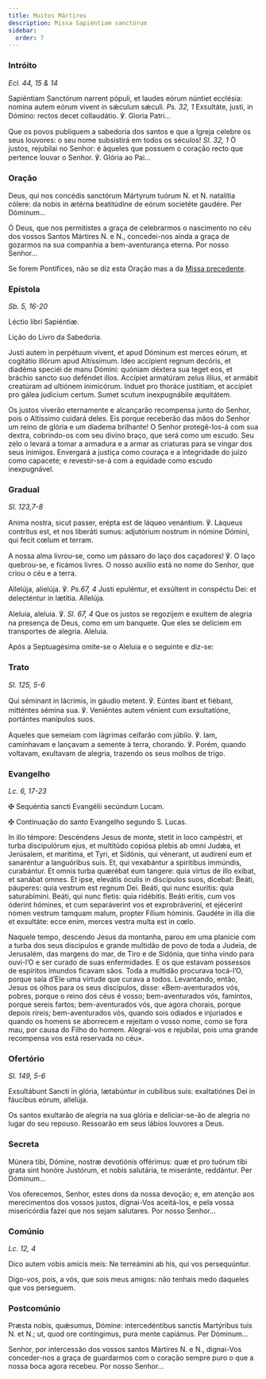 ```yaml
---
title: Muitos Mártires
description: Missa Sapiéntiam sanctórum
sidebar:
  order: 7
---
```


### Intróito

<em>Ecl. 44, 15 & 14</em>

<div class="side-by-side not-content">

Sapiéntiam Sanctórum narrent pópuli, et laudes eórum núntiet ecclésia: nomina autem eórum vivent in sǽculum sǽculi. <em>Ps. 32, 1</em> Exsultáte, justi, in Dómino: rectos decet collaudátio. ℣. Gloria Patri...

Que os povos publiquem a sabedoria dos santos e que a Igreja celebre os seus louvores: o seu nome subsistirá em todos os séculos! <em>Sl. 32, 1</em> Ó justos, rejubilai no Senhor: é àqueles que possuem o coração recto que pertence louvar o Senhor. ℣. Glória ao Pai...

</div>

### Oração

<div class="side-by-side not-content">

Deus, qui nos concédis sanctórum Mártyrum tuórum <span class="text-red-500">N.</span> et <span class="text-red-500">N.</span> natalítia cólere: da nobis in ætérna beatitúdine de eórum societéte gaudére. Per Dóminum...

Ó Deus, que nos permitistes a graça de celebrarmos o nascimento no céu dos vossos Santos Mártires <span class="text-red-500">N.</span> e <span class="text-red-500">N.</span>, concedei-nos ainda a graça de gozarmos na sua companhia a bem-aventurança eterna. Por nosso Senhor...

</div>

Se forem Pontífices, não se diz esta Oração mas a da [Missa precedente](/missal/comum/6muitosmartires1#oração).

### Epístola

<em>Sb. 5, 16-20</em>

<div class="side-by-side not-content">

Léctio libri Sapiéntiæ.

Lição do Livro da Sabedoria.

Justi autem in perpétuum vivent, et apud Dóminum est merces eórum, et cogitátio illórum apud Altíssimum. Ideo accípient regnum decóris, et diadéma speciéi de manu Dómini: quóniam déxtera sua teget eos, et bráchio sancto suo deféndet illos. Accípiet armatúram zelus illíus, et armábit creatúram ad ultiónem inimicórum. Induet pro thoráce justítiam, et accípiet pro gálea judícium certum. Sumet scutum inexpugnábile æquitátem.

Os justos viverão eternamente e alcançarão recompensa junto do Senhor, pois o Altíssimo cuidará deles. Eis porque receberão das mãos do Senhor um reino de glória e um diadema brilhante! O Senhor protegê-los-á com sua dextra, cobrindo-os com seu divino braço, que será como um escudo. Seu zelo o levará a tomar a armadura e a armar as criaturas para se vingar dos seus inimigos. Envergará a justiça como couraça e a integridade do juízo como capacete; e revestir-se-á com a equidade como escudo inexpugnável.

</div>

### Gradual

<em>Sl. 123,7-8</em>

<div class="side-by-side not-content">

Anima nostra, sicut passer, erépta est de láqueo venántium. ℣. Láqueus contrítus est, et nos liberáti sumus: adjutórium nostrum in nómine Dómini, qui fecit cœlum et terram.

A nossa alma livrou-se, como um pássaro do laço dos caçadores! ℣. O laço quebrou-se, e ficámos livres. O nosso auxílio está no nome do Senhor, que criou o céu e a terra.

Allelúja, alielúja. ℣. <em>Ps.67, 4</em> Justi epuléntur, et exsúltent in conspéctu Dei: et delecténtur in lætítia. Allelúja.

Aleluia, aleluia. ℣. <em>Sl. 67, 4</em> Que os justos se regozijem e exultem de alegria na presença de Deus, como em um banquete. Que eles se deliciem em transportes de alegria. Aleluia.

</div>

<aside>Após a Septuagésima omite-se o Aleluia e o seguinte e diz-se:</aside>

### Trato

<em>Sl. 125, 5-6</em>

<div class="side-by-side not-content">

Qui séminant in lácrimis, in gáudio metent. ℣. Eúntes ibant et fiébant, mitténtes sémina sua. ℣. Veniéntes autem vénient cum exsultatióne, portántes manípulos suos.

Aqueles que semeiam com lágrimas ceifarão com júbilo. ℣. Iam, caminhavam e lançavam a semente à terra, chorando. ℣. Porém, quando voltavam, exultavam de alegria, trazendo os seus molhos de trigo.

</div>

### Evangelho

<em>Lc. 6, 17-23</em>

<div class="side-by-side not-content">

<span class="cross text-red-500">✠</span> Sequéntia sancti Evangélii secúndum Lucam.

<span class="cross text-red-500">✠</span> Continuação do santo Evangelho segundo S. Lucas.

In illo témpore: Descéndens Jesus de monte, stetit in loco campéstri, et turba discipulórum ejus, et multitúdo copiósa plebis ab omni Judǽa, et Jerúsalem, et marítima, et Tyri, et Sidónis, qui vénerant, ut audírení eum et sanaréntur a languóribus suis. Et, qui vexabántur a spirítibus immúndis, curabántur. Et omnis turba quærébat eum tangere: quia virtus de illo exíbat, et sanábat omnes. Et ipse, elevátis óculis in discípulos suos, dicebat: Beáti, páuperes: quia vestrum est regnum Dei. Beáti, qui nunc esurítis: quia saturabímini. Beáti, qui nunc fletis: quia ridébitis. Beáti eritis, cum vos óderint hómines, et cum separáverint vos et exprobráveriní, et ejécerint nomen vestrum tamquam malum, propter Fílium hóminis. Gaudéte in illa die et exsultáte: ecce enim, merces vestra multa est in cœlo.

Naquele tempo, descendo Jesus da montanha, parou em uma planície com a turba dos seus discípulos e grande multidão de povo de toda a Judeia, de Jerusalém, das margens do mar, de Tiro e de Sidónia, que tinha vindo para ouvi-l’O e ser curado de suas enfermidades. E os que estavam possessos de espíritos imundos ficavam sãos. Toda a multidão procurava tocá-l’O, porque saía d’Ele uma virtude que curava a todos. Levantando, então, Jesus os olhos para os seus discípulos, disse: «Bem-aventurados vós, pobres, porque o reino dos céus é vosso; bem-aventurados vós, famintos, porque sereis fartos; bem-aventurados vós, que agora chorais, porque depois rireis; bem-aventurados vós, quando sois odiados e injuriados e quando os homens se aborrecem e rejeitam o vosso nome, como se fora mau, por causa do Filho do homem. Alegrai-vos e rejubilai, pois uma grande recompensa vos está reservada no céu».

</div>

### Ofertório

<em>Sl. 149, 5-6</em>

<div class="side-by-side not-content">

Exsultábunt Sancti in glória, lætabúntur in cubílibus suis: exaltatiónes Dei in fáucibus eórum, allelúja.

Os santos exultarão de alegria na sua glória e deliciar-se-ão de alegria no lugar do seu repouso. Ressoarão em seus lábios louvores a Deus.

</div>

### Secreta

<div class="side-by-side not-content">

Múnera tibi, Dómine, nostræ devotiónis offérimus: quæ et pro tuórum tibi grata sint honóre Justórum, et nobis salutária, te miseránte, reddántur. Per Dóminum...

Vos oferecemos, Senhor, estes dons da nossa devoção; e, em atenção aos merecimentos dos vossos justos, dignai-Vos aceitá-los, e pela vossa misericórdia fazei que nos sejam salutares. Por nosso Senhor...

</div>

### Comúnio

<em>Lc. 12, 4</em>

<div class="side-by-side not-content">

Dico autem vobis amícis meis: Ne terreámini ab his, qui vos persequúntur.

Digo-vos, pois, a vós, que sois meus amigos: não tenhais medo daqueles que vos perseguem.

</div>

### Postcomúnio

<div class="side-by-side not-content">

Præsta nobis, quǽsumus, Dómine: intercedéntibus sanctis Martýribus tuis <span class="text-red-500">N.</span> et <span class="text-red-500">N.</span>; ut, quod ore contíngimus, pura mente capiámus. Per Dóminum...

Senhor, por intercessão dos vossos santos Mártires <span class="text-red-500">N.</span> e <span class="text-red-500">N.</span>, dignai-Vos conceder-nos a graça de guardarmos com o coração sempre puro o que a nossa boca agora recebeu. Por nosso Senhor...

</div>
